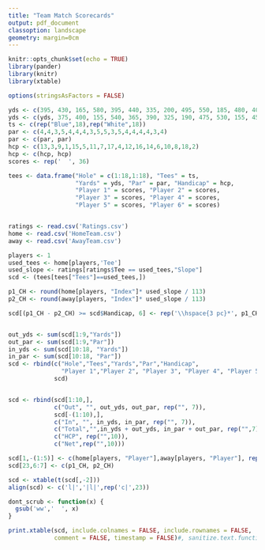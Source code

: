 ```yaml
---
title: "Team Match Scorecards"
output: pdf_document
classoption: landscape
geometry: margin=0cm
---
```


```r
knitr::opts_chunk$set(echo = TRUE)
library(pander)
library(knitr)
library(xtable)

```

```r
options(stringsAsFactors = FALSE)

yds <- c(395, 430, 165, 580, 395, 440, 335, 200, 495, 550, 185, 480, 405, 440, 405, 330, 175, 440)
yds <- c(yds, 375, 400, 155, 540, 365, 390, 325, 190, 475, 530, 155, 450, 375, 410, 375, 310, 165, 420)
ts <- c(rep("Blue",18),rep("White",18))
par <- c(4,4,3,5,4,4,4,3,5,5,3,5,4,4,4,4,3,4)
par <- c(par, par)
hcp <- c(13,3,9,1,15,5,11,7,17,4,12,16,14,6,10,8,18,2)
hcp <- c(hcp, hcp)
scores <- rep('  ', 36)

tees <- data.frame("Hole" = c(1:18,1:18), "Tees" = ts,
                   "Yards" = yds, "Par" = par, "Handicap" = hcp,
                   "Player 1" = scores, "Player 2" = scores, 
                   "Player 3" = scores, "Player 4" = scores, 
                   "Player 5" = scores, "Player 6" = scores)


ratings <- read.csv('Ratings.csv')
home <- read.csv('HomeTeam.csv')
away <- read.csv('AwayTeam.csv')

```

```r
players <- 1
used_tees <- home[players,'Tee']
used_slope <- ratings[ratings$Tee == used_tees,"Slope"]
scd <- (tees[tees["Tees"]==used_tees,])

p1_CH <- round(home[players, "Index"]* used_slope / 113)
p2_CH <- round(away[players, "Index"]* used_slope / 113)

scd[(p1_CH - p2_CH) >= scd$Handicap, 6] <- rep('\\hspace{3 pc}*', p1_CH - p2_CH)


out_yds <- sum(scd[1:9,"Yards"])
out_par <- sum(scd[1:9,"Par"])
in_yds <- sum(scd[10:18, "Yards"])
in_par <- sum(scd[10:18, "Par"])
scd <- rbind(c("Hole","Tees","Yards","Par","Handicap",
               "Player 1","Player 2", "Player 3", "Player 4", "Player 5", "Player 6"),
             scd)


scd <- rbind(scd[1:10,],
             c("Out", "", out_yds, out_par, rep("", 7)),
             scd[-(1:10),],
             c("In", "", in_yds, in_par, rep("", 7)),
             c("Total","",in_yds + out_yds, in_par + out_par, rep("",7)),
             c("HCP", rep("",10)),
             c("Net",rep("",10)))

scd[1,-(1:5)] <- c(home[players, "Player"],away[players, "Player"], rep("",4))
scd[23,6:7] <- c(p1_CH, p2_CH)

scd <- xtable(t(scd[,-2]))
align(scd) <- c('l|','|l|',rep('c|',23))

dont_scrub <- function(x) {
  gsub('ww','  ', x)
}

print.xtable(scd, include.colnames = FALSE, include.rownames = FALSE,
             comment = FALSE, timestamp = FALSE)#, sanitize.text.function = dont_scrub)
```












